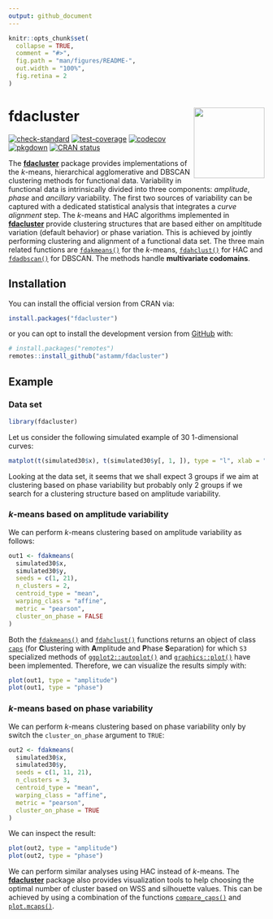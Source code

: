 ```yaml
---
output: github_document
---
```


<!-- README.md is generated from README.Rmd. Please edit that file -->

```r
knitr::opts_chunk$set(
  collapse = TRUE,
  comment = "#>",
  fig.path = "man/figures/README-",
  out.width = "100%", 
  fig.retina = 2
)
```

# fdacluster <img src="man/figures/logo.png" align="right" height="139" />

<!-- badges: start -->
[![check-standard](https://github.com/astamm/fdacluster/workflows/R-CMD-check/badge.svg)](https://github.com/astamm/fdacluster/actions)
[![test-coverage](https://github.com/astamm/fdacluster/workflows/test-coverage/badge.svg)](https://github.com/astamm/fdacluster/actions)
[![codecov](https://codecov.io/gh/astamm/fdacluster/branch/master/graph/badge.svg)](https://app.codecov.io/gh/astamm/fdacluster)
[![pkgdown](https://github.com/astamm/fdacluster/workflows/pkgdown/badge.svg)](https://github.com/astamm/fdacluster/actions)
[![CRAN status](https://www.r-pkg.org/badges/version/fdacluster)](https://CRAN.R-project.org/package=fdacluster)
<!-- badges: end -->

The [**fdacluster**](https://astamm.github.io/fdacluster/) package provides
implementations of the $k$-means, hierarchical agglomerative and DBSCAN
clustering methods for functional data. Variability in functional data is
intrinsically divided into three components: *amplitude*, *phase* and
*ancillary* variability. The first two sources of variability can be captured
with a dedicated statistical analysis that integrates a *curve alignment* step.
The $k$-means and HAC algorithms implemented in
[**fdacluster**](https://astamm.github.io/fdacluster/) provide clustering
structures that are based either on ampltitude variation (default behavior) or
phase variation. This is achieved by jointly performing clustering and alignment
of a functional data set. The three main related functions are
[`fdakmeans()`](https://astamm.github.io/fdacluster/reference/fdakmeans.html)
for the $k$-means,
[`fdahclust()`](https://astamm.github.io/fdacluster/reference/fdahclust.html)
for HAC and
[`fdadbscan()`](https://astamm.github.io/fdacluster/reference/fdadbscan.html)
for DBSCAN. The methods handle
**multivariate codomains**.

## Installation

You can install the official version from CRAN via:
``` r
install.packages("fdacluster")
```
or you can opt to install the development version from [GitHub](https://github.com/) with:
``` r
# install.packages("remotes")
remotes::install_github("astamm/fdacluster")
```

## Example

### Data set

```r
library(fdacluster)
```

Let us consider the following simulated example of $30$ $1$-dimensional curves:
```r
matplot(t(simulated30$x), t(simulated30$y[, 1, ]), type = "l", xlab = "x", ylab = "y")
```

Looking at the data set, it seems that we shall expect $3$ groups if we aim at clustering based on phase variability but probably only $2$ groups if we search for a clustering structure based on amplitude variability.

### $k$-means based on amplitude variability

We can perform $k$-means clustering based on amplitude variability as follows:

```r
out1 <- fdakmeans(
  simulated30$x,
  simulated30$y,
  seeds = c(1, 21),
  n_clusters = 2,
  centroid_type = "mean",
  warping_class = "affine",
  metric = "pearson", 
  cluster_on_phase = FALSE
)
```

Both the
[`fdakmeans()`](https://astamm.github.io/fdacluster/reference/fdakmeans.html)
and
[`fdahclust()`](https://astamm.github.io/fdacluster/reference/fdahclust.html)
functions returns an object of class
[`caps`](https://astamm.github.io/fdacluster/reference/caps.html) (for
**C**lustering with
**A**mplitude and **P**hase **S**eparation) for which `S3` specialized methods
of
[`ggplot2::autoplot()`](https://astamm.github.io/fdacluster/reference/autoplot.caps.html)
and
[`graphics::plot()`](https://astamm.github.io/fdacluster/reference/plot.caps.html)
have been implemented. Therefore, we can visualize the results simply with:
```r
plot(out1, type = "amplitude")
plot(out1, type = "phase")
```

### $k$-means based on phase variability

We can perform $k$-means clustering based on phase variability only by switch the `cluster_on_phase` argument to `TRUE`:

```r
out2 <- fdakmeans(
  simulated30$x,
  simulated30$y,
  seeds = c(1, 11, 21),
  n_clusters = 3,
  centroid_type = "mean",
  warping_class = "affine",
  metric = "pearson", 
  cluster_on_phase = TRUE
)
```

We can inspect the result:
```r
plot(out2, type = "amplitude")
plot(out2, type = "phase")
```

We can perform similar analyses using HAC instead of $k$-means. The
[**fdacluster**](https://astamm.github.io/fdacluster/) package also provides
visualization tools to help choosing the optimal number of cluster based on WSS
and silhouette values. This can be achieved by using a combination of the
functions
[`compare_caps()`](https://astamm.github.io/fdacluster/reference/compare_caps.html)
and
[`plot.mcaps()`](https://astamm.github.io/fdacluster/reference/plot.mcaps.html).
